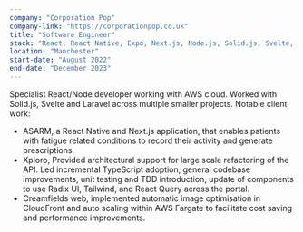 ```yaml
---
company: "Corporation Pop"
company-link: "https://corporationpop.co.uk"
title: "Software Engineer"
stack: "React, React Native, Expo, Next.js, Node.js, Solid.js, Svelte, Storybook, Tailwind, SQL, Drizzle, Prisma, Laravel, AWS"
location: "Manchester"
start-date: "August 2022"
end-date: "December 2023"
---
```


Specialist React/Node developer working with AWS cloud. Worked with Solid.js, Svelte and Laravel across multiple smaller projects. Notable client work:

- ASARM, a React Native and Next.js application, that enables patients with fatigue related conditions to record their activity and generate prescriptions.
- Xploro, Provided architectural support for large scale refactoring of the API. Led incremental TypeScript adoption, general codebase improvements, unit testing and TDD introduction, update of components to use Radix UI, Tailwind, and React Query across the portal.
- Creamfields web, implemented automatic image optimisation in CloudFront and auto scaling within AWS Fargate to facilitate cost saving and performance improvements.
